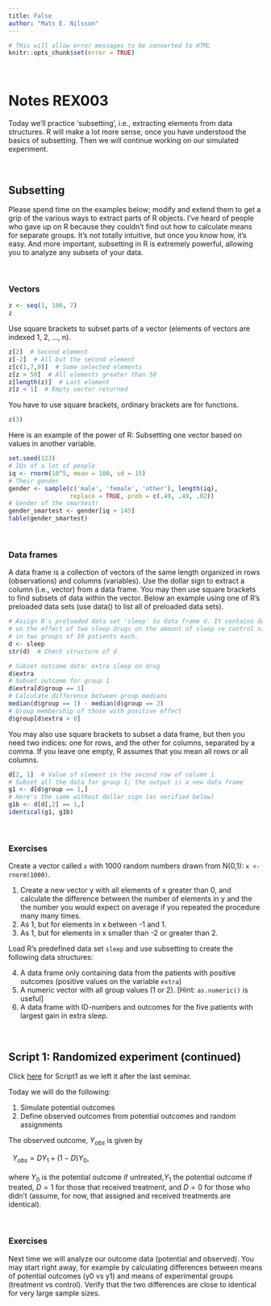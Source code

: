 ---
title: False
author: "Mats E. Nilsson"
---

```{r setup, cache = FALSE, echo = FALSE}
# THis will allow error messages to be converted to HTML
knitr::opts_chunk$set(error = TRUE)
```

\  
\  

# Notes REX003
Today we'll practice 'subsetting', i.e., extracting elements from data structures.
R will make a lot more sense, once you have understood the basics of
subsetting. Then we will continue working on our simulated experiment.

\  


## Subsetting
Please spend time on the examples below; modify and extend them to get a grip of
the various ways to extract parts of R objects. I've heard of people who gave up 
on R because they couldn't find out how to calculate means for separate groups. 
It's not totally intuitive, but once you know how, it's easy. And more
important, subsetting in R is extremely powerful, allowing you to analyze any 
subsets of your data. 

\  

### Vectors
```{r}
z <- seq(1, 100, 7)
z
```

Use square brackets to subset parts of a vector (elements of vectors are 
indexed 1, 2, ..., n).
```{r}
z[2]  # Second element
z[-2]  # All but the second element
z[c(1,7,9)]  # Some selected elements
z[z > 50]  # All elements greater than 50
z[length(z)]  # Last element
z[z < 1]  # Empty vector returned
```

You have to use square brackets, ordinary brackets are for functions.
```{r}
z(3)
```

Here is an example of the power of R: Subsetting one vector based on 
values in another variable.
```{r}
set.seed(123)
# IQs of a lot of people 
iq <- rnorm(10^5, mean = 100, sd = 15) 
# Their gender
gender <- sample(c('male', 'female', 'other'), length(iq),
                 replace = TRUE, prob = c(.49, .49, .02))
# Gender of the smartest!
gender_smartest <- gender[iq > 145]  
table(gender_smartest)
```

\  

### Data frames
A data frame is a collection of vectors of the same length organized in rows
(observations) and columns (variables). Use the dollar sign to extract a
column (i.e., vector) from a data frame. You may then use square brackets to find 
subsets of data within the vector. Below an example 
using one of R's preloaded data sets (use data() to list all of preloaded data sets). 
```{r}
# Assign R's preloaded data set 'sleep' to data frame d. It contains data 
# on the effect of two sleep drugs on the amount of sleep re control nights
# in two groups of 10 patients each. 
d <- sleep   
str(d)  # Check structure of d

# Subset outcome data: extra sleep on drug
d$extra  
# Subset outcome for group 1
d$extra[d$group == 1]  
# Calculate difference between group medians 
median(d$group == 1) - median(d$group == 2)
# Group membership of those with positive effect
d$group[d$extra > 0]
```

You may also use square brackets to subset a data frame, but then
you need two indices: one for rows, and the other for columns, separated by a 
comma. If you leave one empty, R assumes that you mean all rows or all columns.
```{r}
d[2, 1]  # Value of element in the second row of column 1
# Subset all the data for group 1; the output is a new data frame 
g1 <- d[d$group == 1,]  
# Here's the same without dollar sign (as verified below)
g1b <- d[d[,2] == 1,]
identical(g1, g1b)
```

\  

### Exercises
Create a vector called `x` with 1000 random numbers drawn from N(0,1):
`x <- rnorm(1000)`.

1. Create a new vector y with all elements of x greater than 0, and calculate
the difference between the number of elements in y and the the number you would
expect on average if you repeated the procedure many many times.
2. As 1, but for elements in x between -1 and 1. 
3. As 1, but for elements in x smaller than -2 or greater than 2.

Load R's predefined data set `sleep` and use subsetting to create the
following data structures:

4. A data frame only containing data from the patients with positive outcomes
(positive values on the variable `extra`)
5. A numeric vector with all group values (1 or 2). [Hint: `as.numeric()` 
is useful]
6. A data frame with ID-numbers and outcomes for the five patients with largest
gain in extra sleep. 

\  

## Script 1: Randomized experiment (continued)
Click
<a href="script1_3.R" target="_blank">here</a>
for Script1 as we left it after the last seminar.  

Today we will do the following:

1. Simulate potential outcomes
2. Define observed outcomes from potential outcomes and random assignments

The observed outcome, $Y_{obs}$ is given by  

\ 
$Y_{obs} = DY_1 + (1-D)Y_0$,   
\
where $Y_0$ is the potential outcome if untreated,$Y_1$ the potential outcome 
if treated, $D = 1$ for those that received treatment, and $D = 0$
for those who didn't (assume, for now, that assigned and received
treatments are identical).

\  

### Exercises
Next time we will analyze our outcome data (potential and observed). You may
start right away, for example by calculating differences between means of potential 
outcomes (y0 vs y1) and means of experimental groups (treatment vs control).
Verify that the two differences are close to identical for very large sample sizes.


\  
\  






